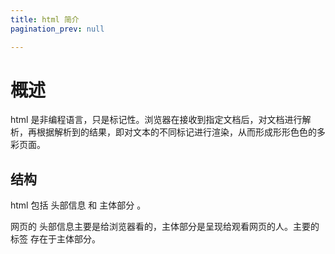 ```yaml
---
title: html 简介
pagination_prev: null

---
```


# 概述

html 是非编程语言，只是标记性。浏览器在接收到指定文档后，对文档进行解析，再根据解析到的结果，即对文本的不同标记进行渲染，从而形成形形色色的多彩页面。

## 结构

html 包括 头部信息 和 主体部分 。

网页的 头部信息主要是给浏览器看的，主体部分是呈现给观看网页的人。主要的 标签 存在于主体部分。

            